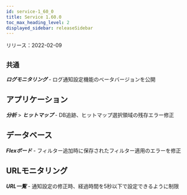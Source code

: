 ```yaml
---
id: service-1_60_0
title: Service 1.60.0
toc_max_heading_level: 2
displayed_sidebar: releaseSidebar
---
```



リリース：2022-02-09

## `共通`

***ログモニタリング*** - ログ通知設定機能のベータバージョンを公開

## アプリケーション

***分析*** > ***ヒットマップ*** - DB追跡、ヒットマップ選択領域の残存エラー修正

## データベース

***Flexボード*** - フィルター追加時に保存されたフィルター適用のエラーを修正

## URLモニタリング

***URL一覧*** - 通知設定の修正時、経過時間を5秒以下で設定できるように制限
